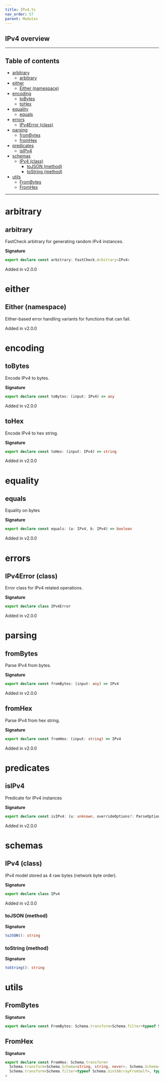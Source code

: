 ```yaml
---
title: IPv4.ts
nav_order: 57
parent: Modules
---
```


## IPv4 overview

---

<h2 className="text-delta">Table of contents</h2>

- [arbitrary](#arbitrary)
  - [arbitrary](#arbitrary-1)
- [either](#either)
  - [Either (namespace)](#either-namespace)
- [encoding](#encoding)
  - [toBytes](#tobytes)
  - [toHex](#tohex)
- [equality](#equality)
  - [equals](#equals)
- [errors](#errors)
  - [IPv4Error (class)](#ipv4error-class)
- [parsing](#parsing)
  - [fromBytes](#frombytes)
  - [fromHex](#fromhex)
- [predicates](#predicates)
  - [isIPv4](#isipv4)
- [schemas](#schemas)
  - [IPv4 (class)](#ipv4-class)
    - [toJSON (method)](#tojson-method)
    - [toString (method)](#tostring-method)
- [utils](#utils)
  - [FromBytes](#frombytes-1)
  - [FromHex](#fromhex-1)

---

# arbitrary

## arbitrary

FastCheck arbitrary for generating random IPv4 instances.

**Signature**

```ts
export declare const arbitrary: FastCheck.Arbitrary<IPv4>
```

Added in v2.0.0

# either

## Either (namespace)

Either-based error handling variants for functions that can fail.

Added in v2.0.0

# encoding

## toBytes

Encode IPv4 to bytes.

**Signature**

```ts
export declare const toBytes: (input: IPv4) => any
```

Added in v2.0.0

## toHex

Encode IPv4 to hex string.

**Signature**

```ts
export declare const toHex: (input: IPv4) => string
```

Added in v2.0.0

# equality

## equals

Equality on bytes

**Signature**

```ts
export declare const equals: (a: IPv4, b: IPv4) => boolean
```

Added in v2.0.0

# errors

## IPv4Error (class)

Error class for IPv4 related operations.

**Signature**

```ts
export declare class IPv4Error
```

Added in v2.0.0

# parsing

## fromBytes

Parse IPv4 from bytes.

**Signature**

```ts
export declare const fromBytes: (input: any) => IPv4
```

Added in v2.0.0

## fromHex

Parse IPv4 from hex string.

**Signature**

```ts
export declare const fromHex: (input: string) => IPv4
```

Added in v2.0.0

# predicates

## isIPv4

Predicate for IPv4 instances

**Signature**

```ts
export declare const isIPv4: (u: unknown, overrideOptions?: ParseOptions | number) => u is IPv4
```

Added in v2.0.0

# schemas

## IPv4 (class)

IPv4 model stored as 4 raw bytes (network byte order).

**Signature**

```ts
export declare class IPv4
```

Added in v2.0.0

### toJSON (method)

**Signature**

```ts
toJSON(): string
```

### toString (method)

**Signature**

```ts
toString(): string
```

# utils

## FromBytes

**Signature**

```ts
export declare const FromBytes: Schema.transform<Schema.filter<typeof Schema.Uint8ArrayFromSelf>, typeof IPv4>
```

## FromHex

**Signature**

```ts
export declare const FromHex: Schema.transform<
  Schema.transform<Schema.Schema<string, string, never>, Schema.Schema<Uint8Array, Uint8Array, never>>,
  Schema.transform<Schema.filter<typeof Schema.Uint8ArrayFromSelf>, typeof IPv4>
>
```
